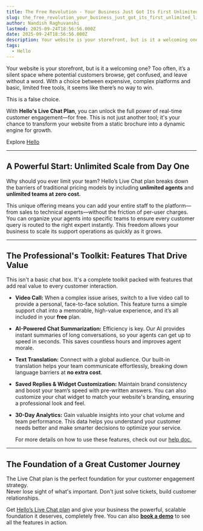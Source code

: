 ```yaml
---
title: The Free Revolution - Your Business Just Got Its First Unlimited Live Chat Engine
slug: the_free_revolution_your_business_just_got_its_first_unlimited_live_chat_engine
author: Nandish Raghuvanshi
lastmod: 2025-09-24T18:56:56.000Z
date: 2025-09-24T18:56:56.000Z
description: Your website is your storefront, but is it a welcoming one? Too often, it’s a silent space where potential customers browse, get confused, and leave without a word. 
tags: 
  - Hello
---
```


Your website is your storefront, but is it a welcoming one? Too often, it’s a silent space where potential customers browse, get confused, and leave without a word. With a choice between expensive, complex platforms and basic, limited free tools, it seems like there’s no way to win.

This is a false choice.

With **Hello's Live Chat Plan**, you can unlock the full power of real-time customer engagement—for free. This is not just another tool; it's your chance to transform your website from a static brochure into a dynamic engine for growth.

Explore [Hello](https://msg91.com/hello)

---

## **A Powerful Start: Unlimited Scale from Day One**

Why should you ever limit your team? Hello’s Live Chat plan breaks down the barriers of traditional pricing models by including **unlimited agents** and **unlimited teams at zero cost.**

This unique offering means you can add your entire staff to the platform—from sales to technical experts—without the friction of per-user charges. You can organize your agents into specific teams to ensure every customer query is routed to the right expert instantly. This freedom allows your business to scale its support operations as quickly as it grows.

---

## **The Professional's Toolkit: Features That Drive Value**

This isn't a basic chat box. It's a complete toolkit packed with features that add real value to every customer interaction.

-   **Video Call:** When a complex issue arises, switch to a live video call to provide a personal, face-to-face solution. This feature turns a simple support chat into a memorable, high-value experience, and it’s all included in your **free** plan.
-   **AI-Powered Chat Summarization:** Efficiency is key. Our AI provides instant summaries of long conversations, so your agents can get up to speed in seconds. This saves countless hours and improves agent morale.
-   **Text Translation:** Connect with a global audience. Our built-in translation helps your team communicate effortlessly, breaking down language barriers at **no extra cost**.
-   **Saved Replies & Widget Customization:** Maintain brand consistency and boost your team’s speed with pre-written answers. You can also customize your chat widget to match your website's branding, ensuring a professional look and feel.
-   **30-Day Analytics:** Gain valuable insights into your chat volume and team performance. This data helps you understand your customer needs better and make smarter decisions to optimize your service.

    For more details on how to use these features, check out our [help doc.](https://msg91.com/help/hello-contact-center)

---

## **The Foundation of a Great Customer Journey**

The Live Chat plan is the perfect foundation for your customer engagement strategy.  
Never lose sight of what's important. Don't just solve tickets, build customer relationships.

Get [Hello’s Live Chat plan](https://msg91.com/pricing/hello) and give your business the powerful, scalable foundation it deserves, completely free. You can also [**book a demo**](https://calendly.com/hello-shared-inbox) to see all the features in action.
